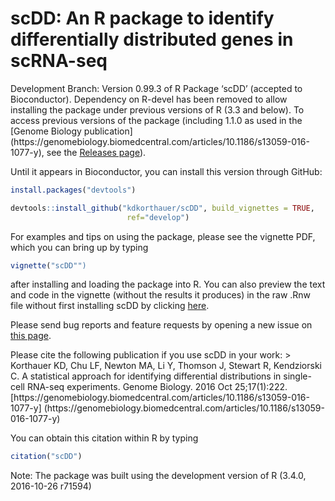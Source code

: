 # scDD: An R package to identify differentially distributed genes in scRNA-seq 
Development Branch: Version 0.99.3 of R Package 'scDD' (accepted to Bioconductor). 
Dependency on R-devel has been removed to allow installing the package under 
previous versions of R (3.3 and below).
To access previous versions of the package (including 1.1.0 as used in the [Genome 
Biology publication]
(https://genomebiology.biomedcentral.com/articles/10.1186/s13059-016-1077-y), 
see the 
[Releases page](https://github.com/kdkorthauer/scDD/releases)).

Until it appears in Bioconductor, you can install this version through GitHub:

```R
install.packages("devtools")

devtools::install_github("kdkorthauer/scDD", build_vignettes = TRUE,
                          ref="develop")
```

For examples and tips on using the package, please see the vignette PDF, 
which you can bring up by typing 

```R
vignette("scDD"")
```

after installing and loading the package into R.  You can also preview the
text and code in the vignette (without the results it produces) in the raw
.Rnw file without first installing scDD by clicking [here](https://github.com/kdkorthauer/scDD/blob/master/vignettes/scDD.Rnw).

Please send bug reports and feature requests by opening a new issue on 
[this page](https://github.com/kdkorthauer/scDD/issues). 

Please cite the following publication if you use scDD in your work:
> Korthauer KD, Chu LF, Newton MA, Li Y, Thomson J, Stewart R, 
Kendziorski C. A statistical approach for identifying differential 
distributions in single-cell RNA-seq experiments. Genome Biology. 
2016 Oct 25;17(1):222. 
[https://genomebiology.biomedcentral.com/articles/10.1186/s13059-016-1077-y]
(https://genomebiology.biomedcentral.com/articles/10.1186/s13059-016-1077-y)

You can obtain this citation within R by typing

```R
citation("scDD")
```

Note: The package was built using the development version of R (3.4.0,
2016-10-26 r71594)
